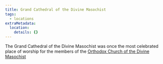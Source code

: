 ```yaml
---
title: Grand Cathedral of the Divine Masochist
tags:
  - locations
extraMetadata:
  location:
    details: {}
---
```


The Grand Cathedral of the Divine Masochist was once the most celebrated place
of worship for the members of the
[Orthodox Church of the Divine Masochist](/religions/divine-masochism/orthodox/)
